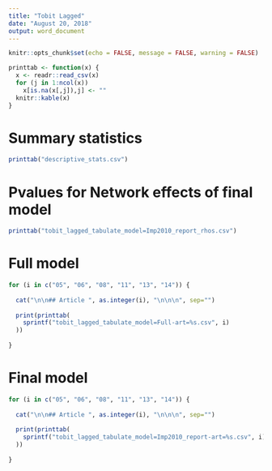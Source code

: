 ```yaml
---
title: "Tobit Lagged"
date: "August 20, 2018"
output: word_document
---
```


```r
knitr::opts_chunk$set(echo = FALSE, message = FALSE, warning = FALSE)

printtab <- function(x) {
  x <- readr::read_csv(x)
  for (j in 1:ncol(x))
    x[is.na(x[,j]),j] <- ""
  knitr::kable(x)
}
```

# Summary statistics

```r
printtab("descriptive_stats.csv")
```

# Pvalues for Network effects of final model

```r
printtab("tobit_lagged_tabulate_model=Imp2010_report_rhos.csv")
```

# Full model

```r
for (i in c("05", "06", "08", "11", "13", "14")) {
  
  cat("\n\n## Article ", as.integer(i), "\n\n\n", sep="")
   
  print(printtab(
    sprintf("tobit_lagged_tabulate_model=Full-art=%s.csv", i)
  ))
  
}
```

# Final model

```r
for (i in c("05", "06", "08", "11", "13", "14")) {
  
  cat("\n\n## Article ", as.integer(i), "\n\n\n", sep="")
   
  print(printtab(
    sprintf("tobit_lagged_tabulate_model=Imp2010_report-art=%s.csv", i)
  ))
  
}
```
